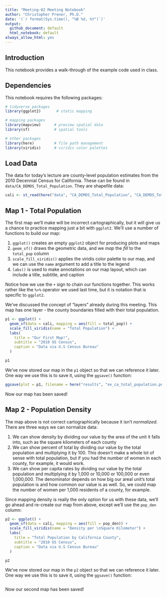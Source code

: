 ```yaml
---
title: "Meeting-02 Meeting Notebook"
author: "Christopher Prener, Ph.D."
date: '(`r format(Sys.time(), "%B %d, %Y")`)'
output: 
  github_document: default
  html_notebook: default 
always_allow_html: yes
---
```


## Introduction
This notebook provides a walk-through of the example code used in class.

## Dependencies
This notebook requires the following packages:

```r
# tidyverse packages
library(ggplot2)       # static mapping

# mapping packages
library(mapview)      # preview spatial data
library(sf)           # spatial tools

# other packages
library(here)         # file path management
library(viridis)      # viridis color palettes
```

## Load Data
The data for today's lecture are county-level population estimates from the 2010 Decennial Census for California. These can be found in `data/CA_DEMOS_Total_Population`. They are shapefile data:

```r
cali <- st_read(here("data", "CA_DEMOS_Total_Population", "CA_DEMOS_Total_Population.shp"))
```

## Map 1 - Total Population
The first map we'll make will be incorrect cartographically, but it will give us a chance to practice mapping just a bit with `ggplot2`. We'll use a number of functions to build our map:

  1. `ggplot()` creates an empty `ggplot2` object for producing plots and maps
  2. `geom_sf()` draws the geometric data, and we *map* the *fill* to the `total_pop` column
  3. `scale_fill_viridis()` applies the viridis color palette to our map, and we can use the `name` argument to add a title to the legend
  4. `labs()` is used to make annotations on our map layout, which can include a title, subtitle, and caption
  
Notice how we use the `+` sign to chain our functions together. This works rather like the `%>%` operator we used last time, but it is notation that is specific to `ggplot2`.

We've discussed the concept of "layers" already during this meeting. This map has one layer - the county boundaries filled with their total population.

```r
p1 <- ggplot() + 
  geom_sf(data = cali, mapping = aes(fill = total_pop)) +
  scale_fill_viridis(name = "Total Population") + 
  labs(
    title = "Our First Map!",
    subtitle = "2010 US Census",
    caption = "Data via U.S Census Bureau"
  )

p1 
```

We've now stored our map in the `p1` object so that we can reference it later. One way we use this is to save it, using the `ggsave()` function:

```r
ggsave(plot = p1, filename = here("results", "ex_ca_total_population.png"))
```

Now our map has been saved!

## Map 2 - Population Density
The map above is not correct cartographically because it isn't *normalized*. There are three ways we can normalize data:

  1. We can show density by dividing our value by the area of the unit it falls into, such as the square kilometers of each county
  2. We can show percent of total by dividing our value by the total population and multiplying it by 100. This doesn't make a whole lot of sense with total population, but if you had the number of women in each county, for example, it would work.
  3. We can show per capita rates by dividing our value by the total population and multiplying it by 1,000 or 10,000 or 100,000 or even 1,000,000. The denominator depends on how big our areal unit's total population is and how common our value is as well. So, we could map the number of women per 1,000 residents of a county, for example.

Since mapping density is really the only option for us with these data, we'll go ahead and re-create our map from above, except we'll use the `pop_den` column:

```r
p2 <- ggplot() + 
  geom_sf(data = cali, mapping = aes(fill = pop_den)) +
  scale_fill_viridis(name = "Density per \nSquare Kilometer") + 
  labs(
    title = "Total Population by California County",
    subtitle = "2010 US Census",
    caption = "Data via U.S Census Bureau"
  )

p2 
```

We've now stored our map in the `p2` object so that we can reference it later. One way we use this is to save it, using the `ggsave()` function:

```r

```

Now our second map has been saved!
